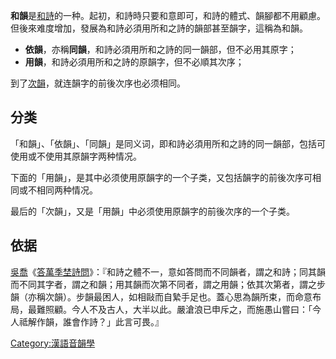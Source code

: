{{unreferenced|time=2019-05-23T10:19:58+00:00}}
{{expand|time=2007-09-26T20:15:48Z}}

'''和韻'''是[[和詩|和詩]]的一种。起初，和詩時只要和意即可，和詩的體式、韻腳都不用顧慮。但後來难度增加，發展為和詩必須用所和之詩的韻部甚至韻字，這稱為和韻。
*'''依韻'''，亦稱'''同韻'''，和詩必須用所和之詩的同一韻部，但不必用其原字；
*'''用韻'''，和詩必須用所和之詩的原韻字，但不必順其次序；

到了[[次韻|次韻]]，就连韻字的前後次序也必须相同。

==分类==
「和韻」、「依韻」、「同韻」是同义词，即和詩必須用所和之詩的同一韻部，包括可使用或不使用其原韻字两种情况。

下面的「用韻」，是其中必须使用原韻字的一个子类，又包括韻字的前後次序可相同或不相同两种情况。

最后的「次韻」，又是「用韻」中必须使用原韻字的前後次序的一个子类。

==依据==
[[吳喬|吳喬]]《[[s:答萬季埜詩問|答萬季埜詩問]]》：『和詩之體不一，意如答問而不同韻者，謂之和詩；同其韻而不同其字者，謂之和韻；用其韻而次第不同者，謂之用韻；依其次第者，謂之步韻（亦稱次韻）。步韻最困人，如相敺而自縶手足也。蓋心思為韻所束，而命意布局，最難照顧。今人不及古人，大半以此。嚴滄浪已申斥之，而施愚山嘗曰：「今人祗解作韻，誰會作詩？」此言可畏。』

[[Category:漢語音韻學|Category:漢語音韻學]]